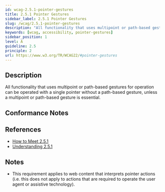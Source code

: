 ```yaml
---
id: wcag-2.5.1-pointer-gestures
title: 2.5.1 Pointer Gestures
sidebar_label: 2.5.1 Pointer Gestures
slug: /wcag/2.5.1-pointer-gestures
description: "All functionality that uses multipoint or path-based gestures for operation can be operated with a single pointer without a path-based gesture, unless a multipoint or path-based gesture is essential."
keywords: [wcag, accessibility, pointer-gestures]
sidebar_position: 1
level: A
guideline: 2.5
principle: 2
url: https://www.w3.org/TR/WCAG22/#pointer-gestures
---
```


## Description

All functionality that uses multipoint or path-based gestures for operation can be operated with a single pointer without a path-based gesture, unless a multipoint or path-based gesture is essential.

## Conformance Notes

<Project name="ads">
  <Support></Support>
</Project>

<Project name="scix">
  <Support></Support>
</Project>

## References

- [How to Meet 2.5.1](https://www.w3.org/WAI/WCAG22/quickref/#pointer-gestures)
- [Understanding 2.5.1](https://www.w3.org/WAI/WCAG22/Understanding/pointer-gestures.html)

## Notes

- This requirement applies to web content that interprets pointer actions (i.e. this does not apply to actions that are required to operate the user agent or assistive technology).

